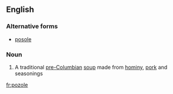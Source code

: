 ==English==

===Alternative forms===
*[[posole]]

===Noun===
{{wikipedia}}
{{en-noun}}

#{{US}} A traditional [[pre-Columbian]] [[soup]] made from [[hominy]], [[pork]] and seasonings

[[fr:pozole]]